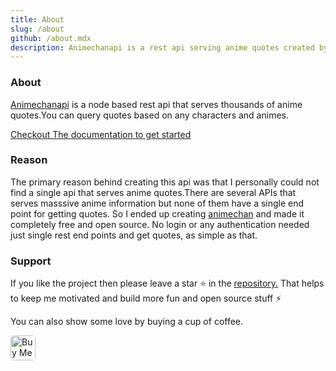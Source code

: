 ```yaml
---
title: About
slug: /about
github: /about.mdx
description: Animechanapi is a rest api serving anime quotes created by Rocktim Saikia.
---
```


### About

[Animechanapi][animechanapi] is a node based rest api that serves thousands of anime quotes.You can query
quotes based on any characters and animes.

[Checkout The documentation to get started](/documentation)

### Reason

The primary reason behind creating this api was that I personally could not find a single api that serves anime quotes.There are several
APIs that serves masssive anime information but none of them have a single end point for getting quotes. So I ended up creating
[animechan][animechanapi] and made it completely free and open source. No login or any authentication needed
just single rest end points and get quotes, as simple as that.

### Support

If you like the project then please leave a star :star: in the [repository.][animechanapi] That helps to keep me motivated
and build more fun and open source stuff :zap:

You can also show some love by buying a cup of coffee.

<a href="https://www.buymeacoffee.com/7BdaxfI" target="_blank">
  <img
    src="https://cdn.buymeacoffee.com/buttons/default-orange.png"
    alt="Buy Me A Coffee"
    style="height: 40px;border-radius: 5px;"
  />
</a>

[animechanapi]: https://github.com/rocktimsaikia/animechanapi
